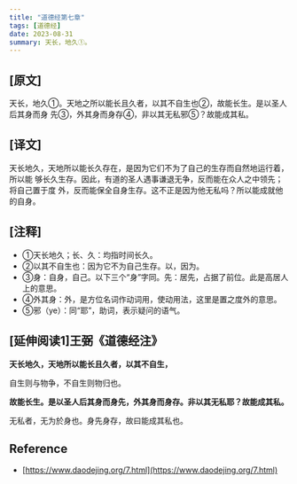 ```yaml
---
title: "道德经第七章"
tags: [道德经]
date: 2023-08-31
summary: 天长，地久①。
---
```


## [原文]

天长，地久①。天地之所以能长且久者，以其不自生也②，故能长生。是以圣人后其身而身
先③，外其身而身存④，非以其无私邪⑤？故能成其私。

## [译文]

天长地久，天地所以能长久存在，是因为它们不为了自己的生存而自然地运行着，所以能
够长久生存。因此，有道的圣人遇事谦退无争，反而能在众人之中领先；将自己置于度
外，反而能保全自身生存。这不正是因为他无私吗？所以能成就他的自身。

## [注释]

- ①天长地久；长、久：均指时间长久。
- ②以其不自生也：因为它不为自己生存。以，因为。
- ③身：自身，自己。以下三个“身”字同。先：居先，占据了前位。此是高居人上的意思。
- ④外其身：外，是方位名词作动词用，使动用法，这里是置之度外的意思。
- ⑤邪（ye）：同“耶”，助词，表示疑问的语气。
　
## [延伸阅读1]王弼《道德经注》

**天长地久，天地所以能长且久者，以其不自生，**

自生则与物争，不自生则物归也。

**故能长生。是以圣人后其身而身先，外其身而身存。非以其无私耶？故能成其私。**

无私者，无为於身也。身先身存，故曰能成其私也。

## Reference

- [https://www.daodejing.org/7.html](https://www.daodejing.org/7.html)